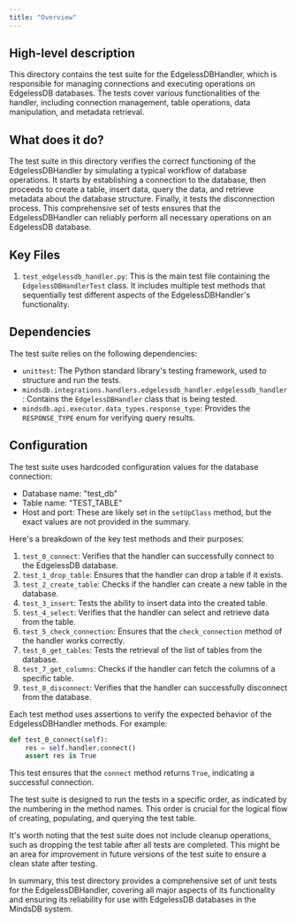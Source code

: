 ```yaml
---
title: "Overview"
---
```


## High-level description
This directory contains the test suite for the EdgelessDBHandler, which is responsible for managing connections and executing operations on EdgelessDB databases. The tests cover various functionalities of the handler, including connection management, table operations, data manipulation, and metadata retrieval.

## What does it do?
The test suite in this directory verifies the correct functioning of the EdgelessDBHandler by simulating a typical workflow of database operations. It starts by establishing a connection to the database, then proceeds to create a table, insert data, query the data, and retrieve metadata about the database structure. Finally, it tests the disconnection process. This comprehensive set of tests ensures that the EdgelessDBHandler can reliably perform all necessary operations on an EdgelessDB database.

## Key Files
1. `test_edgelessdb_handler.py`: This is the main test file containing the `EdgelessDBHandlerTest` class. It includes multiple test methods that sequentially test different aspects of the EdgelessDBHandler's functionality.

## Dependencies
The test suite relies on the following dependencies:
- `unittest`: The Python standard library's testing framework, used to structure and run the tests.
- `mindsdb.integrations.handlers.edgelessdb_handler.edgelessdb_handler`: Contains the `EdgelessDBHandler` class that is being tested.
- `mindsdb.api.executor.data_types.response_type`: Provides the `RESPONSE_TYPE` enum for verifying query results.

## Configuration
The test suite uses hardcoded configuration values for the database connection:
- Database name: "test_db"
- Table name: "TEST_TABLE"
- Host and port: These are likely set in the `setUpClass` method, but the exact values are not provided in the summary.

Here's a breakdown of the key test methods and their purposes:

1. `test_0_connect`: Verifies that the handler can successfully connect to the EdgelessDB database.
2. `test_1_drop_table`: Ensures that the handler can drop a table if it exists.
3. `test_2_create_table`: Checks if the handler can create a new table in the database.
4. `test_3_insert`: Tests the ability to insert data into the created table.
5. `test_4_select`: Verifies that the handler can select and retrieve data from the table.
6. `test_5_check_connection`: Ensures that the `check_connection` method of the handler works correctly.
7. `test_6_get_tables`: Tests the retrieval of the list of tables from the database.
8. `test_7_get_columns`: Checks if the handler can fetch the columns of a specific table.
9. `test_8_disconnect`: Verifies that the handler can successfully disconnect from the database.

Each test method uses assertions to verify the expected behavior of the EdgelessDBHandler methods. For example:

```python
def test_0_connect(self):
    res = self.handler.connect()
    assert res is True
```

This test ensures that the `connect` method returns `True`, indicating a successful connection.

The test suite is designed to run the tests in a specific order, as indicated by the numbering in the method names. This order is crucial for the logical flow of creating, populating, and querying the test table.

It's worth noting that the test suite does not include cleanup operations, such as dropping the test table after all tests are completed. This might be an area for improvement in future versions of the test suite to ensure a clean state after testing.

In summary, this test directory provides a comprehensive set of unit tests for the EdgelessDBHandler, covering all major aspects of its functionality and ensuring its reliability for use with EdgelessDB databases in the MindsDB system.
